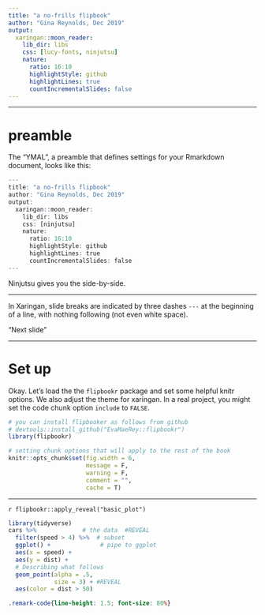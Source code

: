 ```yaml
---
title: "a no-frills flipbook"
author: "Gina Reynolds, Dec 2019"
output:
  xaringan::moon_reader:
    lib_dir: libs
    css: [lucy-fonts, ninjutsu]
    nature:
      ratio: 16:10
      highlightStyle: github
      highlightLines: true
      countIncrementalSlides: false
---
```



---

# preamble

The "YMAL", a preamble that defines settings for your Rmarkdown document, looks like this: 

```r
---
title: "a no-frills flipbook"
author: "Gina Reynolds, Dec 2019"
output:
  xaringan::moon_reader:
    lib_dir: libs
    css: [ninjutsu]                 
    nature:
      ratio: 16:10
      highlightStyle: github
      highlightLines: true
      countIncrementalSlides: false
---
```

Ninjutsu gives you the side-by-side.

---

In Xaringan, slide breaks are indicated by three dashes `---` at the beginning of a line, with nothing following (not even white space).

"Next slide"

---

# Set up

Okay. Let's load the the `flipbookr` package and set some helpful knitr options. We also adjust the theme for xaringan.
In a real project, you might set the code chunk option `include` to `FALSE`.

```r
# you can install flipbooker as follows from github
# devtools::install_github("EvaMaeRey::flipbookr")
library(flipbookr)

# setting chunk options that will apply to the rest of the book
knitr::opts_chunk$set(fig.width = 6, 
                      message = F, 
                      warning = F, 
                      comment = "", 
                      cache = T)
```


---

`r flipbookr::apply_reveal("basic_plot")`



```r
library(tidyverse)
cars %>%             # the data  #REVEAL
  filter(speed > 4) %>%  # subset
  ggplot() +              # pipe to ggplot
  aes(x = speed) +
  aes(y = dist) +
  # Describing what follows
  geom_point(alpha = .5,
             size = 3) + #REVEAL
  aes(color = dist > 50) 
```
 

 


```css
.remark-code{line-height: 1.5; font-size: 80%}
```

